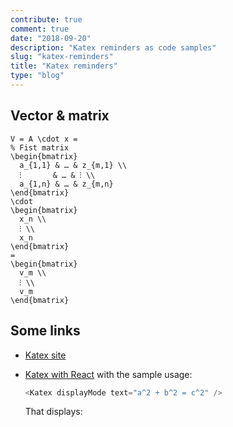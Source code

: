```yaml
---
contribute: true
comment: true
date: "2018-09-20"
description: "Katex reminders as code samples"
slug: "katex-reminders"
title: "Katex reminders"
type: "blog"
---
```


## Vector & matrix
<Katex displayMode text='V = A \cdot x = \begin{bmatrix}a_{1,1} & … & a_{m,1} \\ ⁝ & … & ⁝ \\ a_{1,n} & … & a_{m,n} \end{bmatrix} \cdot \begin{bmatrix} x_n \\ ⁝ \\ x_n \end{bmatrix} = \begin{bmatrix} v_m \\ ⁝ \\ v_m \end{bmatrix}' />

```katex
V = A \cdot x = 
% Fist matrix
\begin{bmatrix}
  a_{1,1} & … & z_{m,1} \\
  ⁝       & … & ⁝ \\
  a_{1,n} & … & z_{m,n}
\end{bmatrix}
\cdot
\begin{bmatrix}
  x_n \\
  ⁝ \\
  x_n
\end{bmatrix}
=
\begin{bmatrix}
  v_m \\
  ⁝ \\
  v_m
\end{bmatrix}
```

## Some links
* [Katex site](https://katex.org/)
* [Katex with React](https://github.com/PEM--/PEM--.github.io/blob/master/src/src/components/Katex.js)
  with the sample usage:
    ```js
    <Katex displayMode text="a^2 + b^2 = c^2" />
    ```
  
  That displays:
  <Katex displayMode text="a^2 + b^2 = c^2" />
